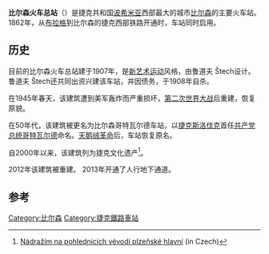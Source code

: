 {{Infobox station 
| name          =比尔森火车总站<br>Plzeň hlavní nádraží
| style         =[[新艺术运动|新艺术运动]]
| image         = Pilseno, ĉefa stacidomo 15.jpeg
| image_size    = 150
| address       = [[比尔森|比尔森]], Nádražní 9
| country       = 捷克共和国
| opened        = 1862
| rebuilt       = 1907
| electrified   = yes
| architect     = [[Rudolf_Štech|Rudolf Štech]]
}}
'''比尔森火车总站'''（{{lang-cz|Plzeň hlavní nádraží}}）是捷克共和国[[波希米亚|波希米亚]]西部最大的城市[[比尔森|比尔森]]的主要火车站。1862年，从[[布拉格|布拉格]]到比尔森的捷克西部铁路开通时，车站同时启用。

== 历史 ==
目前的比尔森火车总站建于1907年，是[[新艺术运动|新艺术运动]]风格，由鲁道夫 Štech设计。鲁道夫 Štech还共同出资兴建该车站，并因债务，于1908年自杀。

在1945年春天，该建筑遭到美军轰炸而严重损坏，[[第二次世界大战|第二次世界大战]]后重建，恢复原貌。

在50年代，该建筑被更名为比尔森哥特瓦尔德车站，以[[捷克斯洛伐克|捷克斯洛伐克]]首任[[共产党|共产党]][[总统|总统]][[哥特瓦尔德|哥特瓦尔德]]命名。[[天鹅绒革命|天鹅绒革命]]后，车站恢复原名。

自2000年以来，该建筑列为捷克文化遗产<ref>[https://zeleznicar.cd.cz/zeleznicar/historie/nadrazim-na-pohlednicich-vevodi-plzenske-hlavni/-11006/24,0,,/ Nádražím na pohlednicích vévodí plzeňské hlavní] {{Wayback|url=https://zeleznicar.cd.cz/zeleznicar/historie/nadrazim-na-pohlednicich-vevodi-plzenske-hlavni/-11006/24,0,,/ |date=20201029044651 }} (in Czech)</ref>。

2012年该建筑被重建。 2013年开通了人行地下通道。

==参考==
{{Reflist}}
{{coord|49.7436|N|13.3881|E|source:wikidata|display=title}}
[[Category:比尔森|Category:比尔森]]
[[Category:捷克鐵路車站|Category:捷克鐵路車站]]